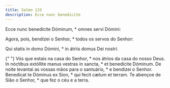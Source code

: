 ```yaml
---
title: Salmo 133
description: Ecce nunc benedicite
---
```


<div class="side-by-side not-content">

Ecce nunc benedícite Dóminum, \* omnes servi Dómini:</span>

Agora, pois, bendizei o Senhor, \* todos os servos do Senhor:

Qui statis in domo Dómini, \* in átriis domus Dei nostri.

{" "}
<span>
  Vós que estais na casa do Senhor, * nos átrios da casa do nosso Deus. In
  nóctibus extóllite manus vestras in sancta, * et benedícite Dóminum. De noite
  levantai as vossas mãos para o santuário, * e bendizei o Senhor. Benedícat te
  Dóminus ex Sion, * qui fecit cælum et terram.
</span>
Te abençoe de Sião o Senhor, * que fez o céu e a terra.

</div>
